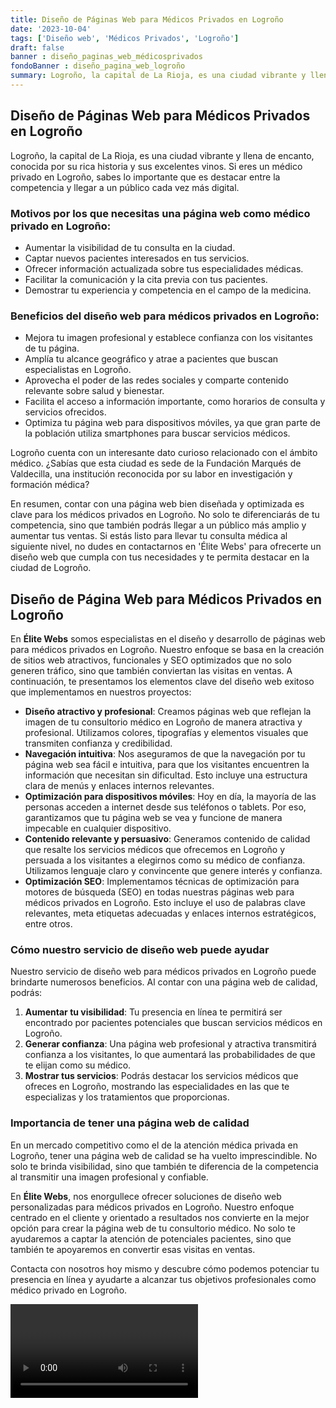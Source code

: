 ```yaml
---
title: Diseño de Páginas Web para Médicos Privados en Logroño
date: '2023-10-04'
tags: ['Diseño web', 'Médicos Privados', 'Logroño']
draft: false
banner : diseño_paginas_web_médicosprivados
fondoBanner : diseño_pagina_web_logroño
summary: Logroño, la capital de La Rioja, es una ciudad vibrante y llena de encanto, conocida por su rica historia y sus excelentes vinos. Si eres un médico privado en Logroño, sabes lo importante que es destacar entre la competencia y llegar a un público cada vez más digital.
---
```


## Diseño de Páginas Web para Médicos Privados en Logroño

Logroño, la capital de La Rioja, es una ciudad vibrante y llena de encanto, conocida por su rica historia y sus excelentes vinos. Si eres un médico privado en Logroño, sabes lo importante que es destacar entre la competencia y llegar a un público cada vez más digital.

### Motivos por los que necesitas una página web como médico privado en Logroño:

- Aumentar la visibilidad de tu consulta en la ciudad.
- Captar nuevos pacientes interesados en tus servicios.
- Ofrecer información actualizada sobre tus especialidades médicas.
- Facilitar la comunicación y la cita previa con tus pacientes.
- Demostrar tu experiencia y competencia en el campo de la medicina.

### Beneficios del diseño web para médicos privados en Logroño:

- Mejora tu imagen profesional y establece confianza con los visitantes de tu página.
- Amplía tu alcance geográfico y atrae a pacientes que buscan especialistas en Logroño.
- Aprovecha el poder de las redes sociales y comparte contenido relevante sobre salud y bienestar.
- Facilita el acceso a información importante, como horarios de consulta y servicios ofrecidos.
- Optimiza tu página web para dispositivos móviles, ya que gran parte de la población utiliza smartphones para buscar servicios médicos.

Logroño cuenta con un interesante dato curioso relacionado con el ámbito médico. ¿Sabías que esta ciudad es sede de la Fundación Marqués de Valdecilla, una institución reconocida por su labor en investigación y formación médica?

En resumen, contar con una página web bien diseñada y optimizada es clave para los médicos privados en Logroño. No solo te diferenciarás de tu competencia, sino que también podrás llegar a un público más amplio y aumentar tus ventas. Si estás listo para llevar tu consulta médica al siguiente nivel, no dudes en contactarnos en 'Élite Webs' para ofrecerte un diseño web que cumpla con tus necesidades y te permita destacar en la ciudad de Logroño.

<GifSeo />

<Cta />

## Diseño de Página Web para Médicos Privados en Logroño

En **Élite Webs** somos especialistas en el diseño y desarrollo de páginas web para médicos privados en Logroño. Nuestro enfoque se basa en la creación de sitios web atractivos, funcionales y SEO optimizados que no solo generen tráfico, sino que también conviertan las visitas en ventas. A continuación, te presentamos los elementos clave del diseño web exitoso que implementamos en nuestros proyectos:

- **Diseño atractivo y profesional**: Creamos páginas web que reflejan la imagen de tu consultorio médico en Logroño de manera atractiva y profesional. Utilizamos colores, tipografías y elementos visuales que transmiten confianza y credibilidad.
- **Navegación intuitiva**: Nos aseguramos de que la navegación por tu página web sea fácil e intuitiva, para que los visitantes encuentren la información que necesitan sin dificultad. Esto incluye una estructura clara de menús y enlaces internos relevantes.
- **Optimización para dispositivos móviles**: Hoy en día, la mayoría de las personas acceden a internet desde sus teléfonos o tablets. Por eso, garantizamos que tu página web se vea y funcione de manera impecable en cualquier dispositivo.
- **Contenido relevante y persuasivo**: Generamos contenido de calidad que resalte los servicios médicos que ofrecemos en Logroño y persuada a los visitantes a elegirnos como su médico de confianza. Utilizamos lenguaje claro y convincente que genere interés y confianza.
- **Optimización SEO**: Implementamos técnicas de optimización para motores de búsqueda (SEO) en todas nuestras páginas web para médicos privados en Logroño. Esto incluye el uso de palabras clave relevantes, meta etiquetas adecuadas y enlaces internos estratégicos, entre otros.

### Cómo nuestro servicio de diseño web puede ayudar

Nuestro servicio de diseño web para médicos privados en Logroño puede brindarte numerosos beneficios. Al contar con una página web de calidad, podrás:

1. **Aumentar tu visibilidad**: Tu presencia en línea te permitirá ser encontrado por pacientes potenciales que buscan servicios médicos en Logroño.
2. **Generar confianza**: Una página web profesional y atractiva transmitirá confianza a los visitantes, lo que aumentará las probabilidades de que te elijan como su médico.
3. **Mostrar tus servicios**: Podrás destacar los servicios médicos que ofreces en Logroño, mostrando las especialidades en las que te especializas y los tratamientos que proporcionas.

### Importancia de tener una página web de calidad

En un mercado competitivo como el de la atención médica privada en Logroño, tener una página web de calidad se ha vuelto imprescindible. No solo te brinda visibilidad, sino que también te diferencia de la competencia al transmitir una imagen profesional y confiable.

En **Élite Webs**, nos enorgullece ofrecer soluciones de diseño web personalizadas para médicos privados en Logroño. Nuestro enfoque centrado en el cliente y orientado a resultados nos convierte en la mejor opción para crear la página web de tu consultorio médico. No solo te ayudaremos a captar la atención de potenciales pacientes, sino que también te apoyaremos en convertir esas visitas en ventas.

Contacta con nosotros hoy mismo y descubre cómo podemos potenciar tu presencia en línea y ayudarte a alcanzar tus objetivos profesionales como médico privado en Logroño.

<Video />

<CtaBot job='Médicos Privados' city='Logroño'/>

<Gmaps query='Logroño+españa+maps' />